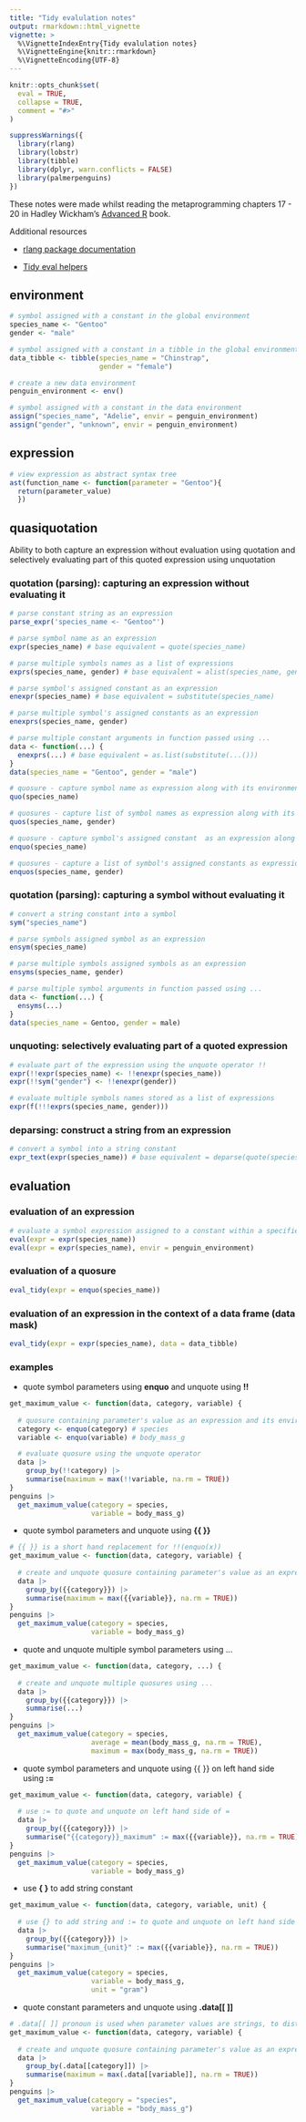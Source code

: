 ```yaml
---
title: "Tidy evalulation notes"
output: rmarkdown::html_vignette
vignette: >
  %\VignetteIndexEntry{Tidy evalulation notes}
  %\VignetteEngine{knitr::rmarkdown}
  %\VignetteEncoding{UTF-8}
---
```


```r
knitr::opts_chunk$set(
  eval = TRUE,
  collapse = TRUE,
  comment = "#>"
)
```

```r
suppressWarnings({
  library(rlang)
  library(lobstr)
  library(tibble)
  library(dplyr, warn.conflicts = FALSE)
  library(palmerpenguins)
})
```

These notes were made whilst reading the metaprogramming chapters 17 - 20 in Hadley Wickham's [Advanced R](https://adv-r.hadley.nz/index.html) book.

Additional resources

-   [rlang package documentation](https://rlang.r-lib.org/index.html)

-   [Tidy eval helpers](https://ggplot2.tidyverse.org/reference/tidyeval.html)

## environment

```r
# symbol assigned with a constant in the global environment
species_name <- "Gentoo"
gender <- "male"

# symbol assigned with a constant in a tibble in the global environment
data_tibble <- tibble(species_name = "Chinstrap",
                      gender = "female")

# create a new data environment
penguin_environment <- env()

# symbol assigned with a constant in the data environment
assign("species_name", "Adelie", envir = penguin_environment)
assign("gender", "unknown", envir = penguin_environment)
```

## expression

```r
# view expression as abstract syntax tree
ast(function_name <- function(parameter = "Gentoo"){
  return(parameter_value)
  })
```

## quasiquotation

Ability to both capture an expression without evaluation using quotation and selectively evaluating part of this quoted expression using unquotation

### quotation (parsing): capturing an expression without evaluating it

```r
# parse constant string as an expression
parse_expr('species_name <- "Gentoo"')

# parse symbol name as an expression
expr(species_name) # base equivalent = quote(species_name)

# parse multiple symbols names as a list of expressions
exprs(species_name, gender) # base equivalent = alist(species_name, gender)

# parse symbol's assigned constant as an expression 
enexpr(species_name) # base equivalent = substitute(species_name)

# parse multiple symbol's assigned constants as an expression
enexprs(species_name, gender)

# parse multiple constant arguments in function passed using ...
data <- function(...) {
  enexprs(...) # base equivalent = as.list(substitute(...()))
}
data(species_name = "Gentoo", gender = "male")

# quosure - capture symbol name as expression along with its environment
quo(species_name)

# quosures - capture list of symbol names as expression along with its environment
quos(species_name, gender)

# quosure - capture symbol's assigned constant  as an expression along with its environment
enquo(species_name)

# quosures - capture a list of symbol's assigned constants as expressions along its their environment
enquos(species_name, gender)
```

### quotation (parsing): capturing a symbol without evaluating it

```r
# convert a string constant into a symbol
sym("species_name")

# parse symbols assigned symbol as an expression
ensym(species_name)

# parse multiple symbols assigned symbols as an expression
ensyms(species_name, gender)

# parse multiple symbol arguments in function passed using ...
data <- function(...) {
  ensyms(...)
}
data(species_name = Gentoo, gender = male)
```

### unquoting: selectively evaluating part of a quoted expression

```r
# evaluate part of the expression using the unquote operator !!
expr(!!expr(species_name) <- !!enexpr(species_name))
expr(!!sym("gender") <- !!enexpr(gender))

# evaluate multiple symbols names stored as a list of expressions
expr(f(!!!exprs(species_name, gender)))
```

### deparsing: construct a string from an expression

```r
# convert a symbol into a string constant
expr_text(expr(species_name)) # base equivalent = deparse(quote(species_name))
```

## evaluation

### evaluation of an expression

```r
# evaluate a symbol expression assigned to a constant within a specified environment
eval(expr = expr(species_name))
eval(expr = expr(species_name), envir = penguin_environment)
```

### evaluation of a quosure

```r
eval_tidy(expr = enquo(species_name))
```

### evaluation of an expression in the context of a data frame (data mask)

```r
eval_tidy(expr = expr(species_name), data = data_tibble)
```

### examples

-   quote symbol parameters using **enquo** and unquote using **!!**

```r
get_maximum_value <- function(data, category, variable) {
  
  # quosure containing parameter's value as an expression and its environment
  category <- enquo(category) # species
  variable <- enquo(variable) # body_mass_g

  # evaluate quosure using the unquote operator
  data |>
    group_by(!!category) |>
    summarise(maximum = max(!!variable, na.rm = TRUE))
}
penguins |> 
  get_maximum_value(category = species, 
                    variable = body_mass_g)
```

-   quote symbol parameters and unquote using **{{ }}**

```r
# {{ }} is a short hand replacement for !!(enquo(x))
get_maximum_value <- function(data, category, variable) {
  
  # create and unquote quosure containing parameter's value as an expression and its environment using {{ }}
  data |> 
    group_by({{category}}) |> 
    summarise(maximum = max({{variable}}, na.rm = TRUE))
}
penguins |> 
  get_maximum_value(category = species, 
                    variable = body_mass_g)
```

-   quote and unquote multiple symbol parameters using ...

```r
get_maximum_value <- function(data, category, ...) {
  
  # create and unquote multiple quosures using ...
  data |> 
    group_by({{category}}) |> 
    summarise(...)
}
penguins |> 
  get_maximum_value(category = species, 
                    average = mean(body_mass_g, na.rm = TRUE),
                    maximum = max(body_mass_g, na.rm = TRUE))
```

-   quote symbol parameters and unquote using {{ }} on left hand side using **:=**

```r
get_maximum_value <- function(data, category, variable) {
  
  # use := to quote and unquote on left hand side of =
  data |>
    group_by({{category}}) |>
    summarise("{{category}}_maximum" := max({{variable}}, na.rm = TRUE))
}
penguins |> 
  get_maximum_value(category = species, 
                    variable = body_mass_g)
```

-   use **{ }** to add string constant

```r
get_maximum_value <- function(data, category, variable, unit) {
  
  # use {} to add string and := to quote and unquote on left hand side of =
  data |>
    group_by({{category}}) |>
    summarise("maximum_{unit}" := max({{variable}}, na.rm = TRUE))
}
penguins |> 
  get_maximum_value(category = species, 
                    variable = body_mass_g,
                    unit = "gram")
```

-   quote constant parameters and unquote using **.data[[ ]]**

```r
# .data[[ ]] pronoun is used when parameter values are strings, to distinguish from using environment constant values identified by the .env pronoun 
get_maximum_value <- function(data, category, variable) {
  
  # create and unquote quosure containing parameter's value as an expression and its environment using {{ }}
  data |> 
    group_by(.data[[category]]) |> 
    summarise(maximum = max(.data[[variable]], na.rm = TRUE))
}
penguins |> 
  get_maximum_value(category = "species", 
                    variable = "body_mass_g")
```
